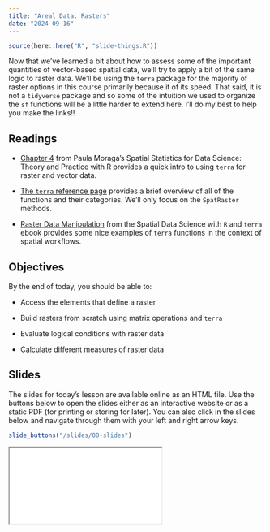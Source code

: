 ```yaml
---
title: "Areal Data: Rasters"
date: "2024-09-16"
---
```


```r
source(here::here("R", "slide-things.R"))

```

Now that we've learned a bit about how to assess some of the important quantities of vector-based spatial data, we'll try to apply a bit of the same logic to raster data. We'll be using the `terra` package for the majority of raster options in this course primarily because it of its speed. That said, it is not a `tidyverse` package and so some of the intuition we used to organize the `sf` functions will be a little harder to extend here. I'll do my best to help you make the links!!

## Readings

- <i class="fas fa-book"></i> [Chapter 4](https://www.paulamoraga.com/book-spatial/the-terra-package-for-raster-and-vector-data.html) from Paula Moraga's Spatial Statistics for Data Science: Theory and Practice with R provides a quick intro to using `terra` for raster and vector data.

- <i class="fas fa-book"></i> [The `terra` reference page](https://rspatial.github.io/terra/reference/terra-package.html) provides a brief overview of all of the functions and their categories. We'll only focus on the `SpatRaster` methods.

- <i class="fas fa-book"></i> [Raster Data Manipulation](https://rspatial.org/spatial/8-rastermanip.html) from the Spatial Data Science with `R` and `terra` ebook provides some nice examples of `terra` functions in the context of spatial workflows.



## Objectives

By the end of today, you should be able to: 

- Access the elements that define a raster

- Build rasters from scratch using matrix operations and `terra`

- Evaluate logical conditions with raster data

- Calculate different measures of raster data

## Slides
The slides for today's lesson are available online as an HTML file. Use the buttons below to open the slides either as an interactive website or as a static PDF (for printing or storing for later). You can also click in the slides below and navigate through them with your left and right arrow keys.

```r
slide_buttons("/slides/08-slides")
```

<div>

```{=html}
<iframe class="slide-deck" src="/slides/08-slides.html"></iframe>
```

</div> 
